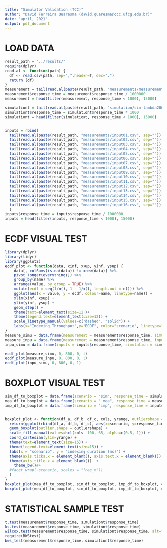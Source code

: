 ```yaml
---
title: "Simulator Validation (TCC)"
author: "David Ferreira Quaresma (david.quaresma@ccc.ufcg.edu.br)"
date: "april, 2021"
output: pdf_document
---
```


# LOAD DATA
```r
result_path = "../results/"
require(dplyr) 
read.al <- function(path) {
  df <- read.csv(path, sep=",",header=T, dec=".")
  return (df)
}
measurement = tail(read.al(paste(result_path, "measurements/measurement01.csv", sep="")), -500)
measurement$response_time = measurement$response_time / 1000000
measurement = head(filter(measurement, response_time < 1000), 15000)

simulationt = tail(read.al(paste(result_path, "simulation/sim-lambda200-idleness300s-warmup0-id01-normscheduler-reqs.csv", sep="")), -500)
simulationt$response_time = simulationt$response_time * 1000
simulationt = head(filter(simulationt, response_time < 1000), 15000)


inputs = rbind(
  tail(read.al(paste(result_path, "measurements/input01.csv", sep="")), -500),
  tail(read.al(paste(result_path, "measurements/input02.csv", sep="")), -500),
  tail(read.al(paste(result_path, "measurements/input03.csv", sep="")), -500),
  tail(read.al(paste(result_path, "measurements/input04.csv", sep="")), -500),
  tail(read.al(paste(result_path, "measurements/input05.csv", sep="")), -500),
  tail(read.al(paste(result_path, "measurements/input06.csv", sep="")), -500),
  tail(read.al(paste(result_path, "measurements/input07.csv", sep="")), -500),
  tail(read.al(paste(result_path, "measurements/input08.csv", sep="")), -500),
  tail(read.al(paste(result_path, "measurements/input09.csv", sep="")), -500),
  tail(read.al(paste(result_path, "measurements/input10.csv", sep="")), -500),
  tail(read.al(paste(result_path, "measurements/input11.csv", sep="")), -500),
  tail(read.al(paste(result_path, "measurements/input12.csv", sep="")), -500),
  tail(read.al(paste(result_path, "measurements/input13.csv", sep="")), -500),
  tail(read.al(paste(result_path, "measurements/input14.csv", sep="")), -500),
  tail(read.al(paste(result_path, "measurements/input15.csv", sep="")), -500),
  tail(read.al(paste(result_path, "measurements/input16.csv", sep="")), -500)
  )
inputs$response_time = inputs$response_time / 1000000
inputs = head(filter(inputs, response_time < 1000), 15000)
```

# ECDF VISUAL TEST
```r
library(dplyr)
library(tidyr)
library(ggplot2)
ecdf_plot <- function(data, xinf, xsup, yinf, ysup) {
    data[, colSums(is.na(data)) != nrow(data)] %>%
    pivot_longer(everything()) %>%
    group_by(name) %>%
    arrange(value, by_group = TRUE) %>%
    mutate(ecdf = seq(1/n(), 1 - 1/n(), length.out = n())) %>%
    ggplot(aes(x = value, y = ecdf, colour=name, linetype=name)) +
    xlim(xinf, xsup) +
    ylim(yinf, ysup) +
    geom_step() +
    theme(text=element_text(size=12))+
    theme(legend.text=element_text(size=12)) +
    scale_linetype_manual(values=c("dashed", "solid")) +
    labs(x="Indexing Throughput",y="ECDF", color="scenario", linetype="scenario")
}
measure_simu = data.frame(measurement = measurement$response_time, simulation = simulationt$response_time)
measure_inpu = data.frame(measurement = measurement$response_time, inputs = inputs$response_time)
inpu_simu = data.frame(inputs = inputs$response_time, simulation = simulationt$response_time)

ecdf_plot(measure_simu, 0, 800, 0, 1)
ecdf_plot(measure_inpu, 0, 800, 0, 1)
ecdf_plot(inpu_simu, 0, 800, 0, 1)
```

# BOXPLOT VISUAL TEST
```r
sim_df_to_boxplot = data.frame(scenario = "sim", response_time = simulationt$response_time)
mea_df_to_boxplot = data.frame(scenario = " mea", response_time = measurement$response_time)
imp_df_to_boxplot = data.frame(scenario = "imp", response_time = inputs$response_time)


boxplot_plot <- function(df_a, df_b, df_c, cols, yrange, outliershape = NA) {
  return(ggplot(rbind(df_a, df_b, df_c), aes(x=scenario, y=response_time, fill=scenario)) +
  geom_boxplot(outlier.shape = outliershape) +
  scale_fill_manual(values=hcl(cols, 100, 65, alpha=c(0.5, 1))) +
  coord_cartesian(ylim=yrange) + 
  theme(text=element_text(size=15)) +
  theme(legend.text=element_text(size=15)) +
  labs(x = "scenario", y = "indexing duration (ms)") +
  theme(axis.ticks.x = element_blank(), axis.text.x = element_blank()) +
  theme(axis.title.x = element_blank())  +
    theme_bw()#+
  #facet_wrap(~scenario, scales = "free_x"))
  )
}
boxplot_plot(mea_df_to_boxplot, sim_df_to_boxplot, imp_df_to_boxplot, c(15, 195, 150), c(140, 250))
boxplot_plot(mea_df_to_boxplot, sim_df_to_boxplot, imp_df_to_boxplot, c(15, 195, 150), c(140, 1000), 16)
```


# STATISTICAL SAMPLE TEST
```r
t.test(measurement$response_time, simulationt$response_time)
ks.test(measurement$response_time, simulationt$response_time)
wilcox.test(measurement$response_time, simulationt$response_time, alt="gr")
require(BWStest)
bws_test(measurement$response_time, simulationt$response_time)
```

